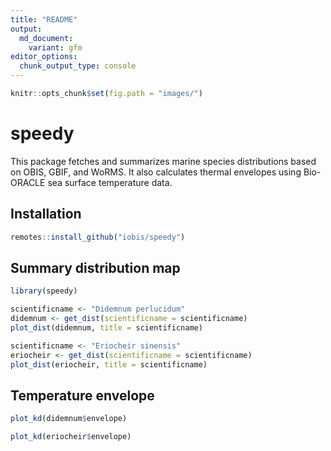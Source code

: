 ```yaml
---
title: "README"
output:
  md_document:
    variant: gfm
editor_options: 
  chunk_output_type: console
---
```


```r
knitr::opts_chunk$set(fig.path = "images/")
```

# speedy

This package fetches and summarizes marine species distributions based on OBIS, GBIF, and WoRMS. It also calculates thermal envelopes using Bio-ORACLE sea surface temperature data.

## Installation

```r
remotes::install_github("iobis/speedy")
```

## Summary distribution map

```r
library(speedy)

scientificname <- "Didemnum perlucidum"
didemnum <- get_dist(scientificname = scientificname)
plot_dist(didemnum, title = scientificname)
```

```r
scientificname <- "Eriocheir sinensis"
eriocheir <- get_dist(scientificname = scientificname)
plot_dist(eriocheir, title = scientificname)
```

## Temperature envelope

```r
plot_kd(didemnum$envelope)
```

```r
plot_kd(eriocheir$envelope)
```
